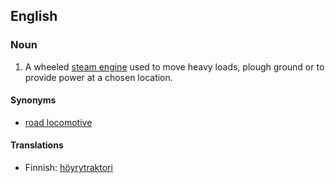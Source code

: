 {{wikipedia}}
==English==

===Noun===
{{en-noun|sg=[[traction]] [[engine]]}}

# A wheeled [[steam engine]] used to move heavy loads, plough ground or to provide power at a chosen location.

====Synonyms====
*[[road locomotive]]

====Translations====
{{top}}
*Finnish: [[höyrytraktori]]
{{bottom}}
